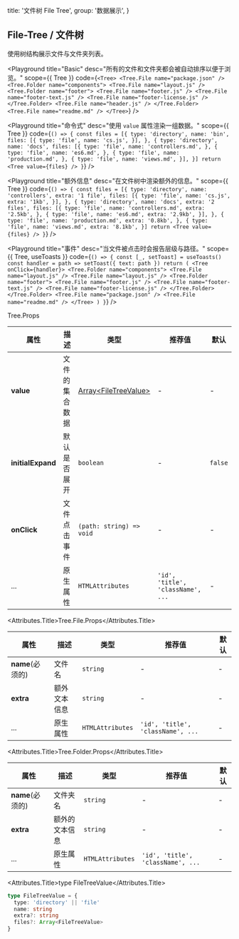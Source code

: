 
  title: '文件树 File Tree',
  group: '数据展示',
}

## File-Tree / 文件树

使用树结构展示文件与文件夹列表。

<Playground
  title="Basic"
  desc="所有的文件和文件夹都会被自动排序以便于浏览。"
  scope={{ Tree }}
  code={`
<Tree>
  <Tree.File name="package.json" />
  <Tree.Folder name="components">
    <Tree.File name="layout.js" />
    <Tree.Folder name="footer">
      <Tree.File name="footer.js" />
      <Tree.File name="footer-text.js" />
      <Tree.File name="footer-license.js" />
    </Tree.Folder>
    <Tree.File name="header.js" />
  </Tree.Folder>
  <Tree.File name="readme.md" />
</Tree>
`}
/>

<Playground
  title="命令式"
  desc="使用 `value` 属性渲染一组数据。"
  scope={{ Tree }}
  code={`
() => {
  const files = [{
    type: 'directory',
    name: 'bin',
    files: [{
      type: 'file',
      name: 'cs.js',
    }],
  }, {
    type: 'directory',
    name: 'docs',
    files: [{
      type: 'file',
      name: 'controllers.md',
    }, {
      type: 'file',
      name: 'es6.md',
    }, {
      type: 'file',
      name: 'production.md',
    }, {
      type: 'file',
      name: 'views.md',
    }],
  }]
  return <Tree value={files} />
}
`}
/>

<Playground
  title="额外信息"
  desc="在文件树中渲染额外的信息。"
  scope={{ Tree }}
  code={`
() => {
  const files = [{
    type: 'directory',
    name: 'controllers',
    extra: '1 file',
    files: [{
      type: 'file',
      name: 'cs.js',
      extra: '1kb',
    }],
  }, {
    type: 'directory',
    name: 'docs',
    extra: '2 files',
    files: [{
      type: 'file',
      name: 'controllers.md',
      extra: '2.5kb',
    }, {
      type: 'file',
      name: 'es6.md',
      extra: '2.9kb',
    }],
  }, {
     type: 'file',
     name: 'production.md',
     extra: '0.8kb',
   }, {
     type: 'file',
     name: 'views.md',
     extra: '8.1kb',
   }]
  return <Tree value={files} />
}
`}
/>

<Playground
  title="事件"
  desc="当文件被点击时会报告层级与路径。"
  scope={{ Tree, useToasts }}
  code={`
() => {
  const [_, setToast] = useToasts()
  const handler = path => setToast({ text: path })
  return (
    <Tree onClick={handler}>
      <Tree.Folder name="components">
        <Tree.File name="layout.js" />
        <Tree.File name="layout.js" />
        <Tree.Folder name="footer">
          <Tree.File name="footer.js" />
          <Tree.File name="footer-text.js" />
          <Tree.File name="footer-license.js" />
        </Tree.Folder>
      </Tree.Folder>
      <Tree.File name="package.json" />
      <Tree.File name="readme.md" />
    </Tree>
  )
}
`}
/>

<Attributes edit="/pages/zh-cn/components/file-tree.mdx">
<Attributes.Title>Tree.Props</Attributes.Title>

| 属性              | 描述           | 类型                                         | 推荐值                            | 默认    |
| ----------------- | -------------- | -------------------------------------------- | --------------------------------- | ------- |
| **value**         | 文件的集合数据 | [Array<FileTreeValue\>](#type-filetreevalue) | -                                 | -       |
| **initialExpand** | 默认是否展开   | `boolean`                                    | -                                 | `false` |
| **onClick**       | 文件点击事件   | `(path: string) => void`                     | -                                 | -       |
| ...               | 原生属性       | `HTMLAttributes`                             | `'id', 'title', 'className', ...` | -       |

<Attributes.Title>Tree.File.Props</Attributes.Title>

| 属性             | 描述         | 类型             | 推荐值                            | 默认 |
| ---------------- | ------------ | ---------------- | --------------------------------- | ---- |
| **name**(必须的) | 文件名       | `string`         | -                                 | -    |
| **extra**        | 额外文本信息 | `string`         | -                                 | -    |
| ...              | 原生属性     | `HTMLAttributes` | `'id', 'title', 'className', ...` | -    |

<Attributes.Title>Tree.Folder.Props</Attributes.Title>

| 属性             | 描述           | 类型             | 推荐值                            | 默认 |
| ---------------- | -------------- | ---------------- | --------------------------------- | ---- |
| **name**(必须的) | 文件夹名       | `string`         | -                                 | -    |
| **extra**        | 额外的文本信息 | `string`         | -                                 | -    |
| ...              | 原生属性       | `HTMLAttributes` | `'id', 'title', 'className', ...` | -    |

<Attributes.Title>type FileTreeValue</Attributes.Title>

```ts
type FileTreeValue = {
  type: 'directory' || 'file'
  name: string
  extra?: string
  files?: Array<FileTreeValue>
}
```

</Attributes>

